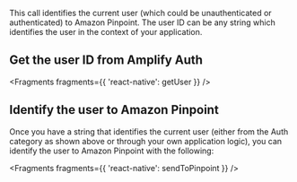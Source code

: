This call identifies the current user (which could be unauthenticated or authenticated) to Amazon Pinpoint. The user ID can be any string which identifies the user in the context of your application.

## Get the user ID from Amplify Auth


<Fragments fragments={{ 'react-native': getUser }} />

## Identify the user to Amazon Pinpoint

Once you have a string that identifies the current user (either from the Auth category as shown above or through your own application logic), you can identify the user to Amazon Pinpoint with the following:


<Fragments fragments={{ 'react-native': sendToPinpoint }} />
